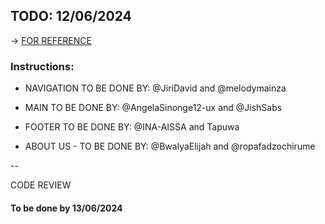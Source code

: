 ## TODO: 12/06/2024

-> [FOR REFERENCE](https://themewagon.github.io/learnit/index.html)

### Instructions:

- NAVIGATION TO BE DONE BY: @JiriDavid and @melodymainza

- MAIN TO BE DONE BY: @AngelaSinonge12-ux and @JishSabs

- FOOTER TO BE DONE BY: @INA-AISSA and Tapuwa

- ABOUT US - TO BE DONE BY: @BwalyaElijah and @ropafadzochirume

--

CODE REVIEW

#### **To be done by 13/06/2024**
